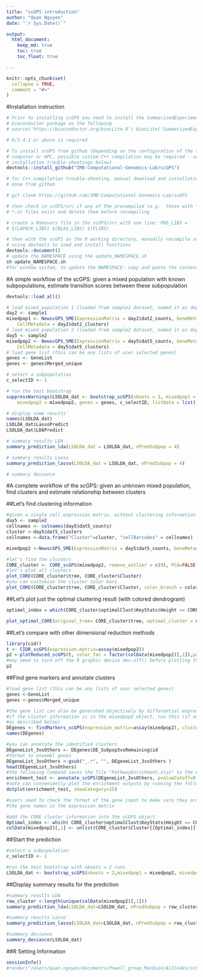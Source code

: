```yaml
---
title: "scGPS introduction"
author: "Quan Nguyen"
date: "`r Sys.Date()`"

output: 
  html_document:
    keep_md: true
    toc: true
    toc_float: true

---
```


```r
knitr::opts_chunk$set(
  collapse = TRUE,
  comment = "#>"
)
```

#Installation instruction

```r
# Prior to installing scGPS you need to install the SummarizedExperiment
# bioconductor package as the following
# source('https://bioconductor.org/biocLite.R') biocLite('SummarizedExperiment')

# R/3.4.1 or above is required

# To install scGPS from github (Depending on the configuration of the local
# computer or HPC, possible custom C++ compilation may be required - see
# installation trouble-shootings below)
devtools::install_github("IMB-Computational-Genomics-Lab/scGPS")

# for C++ compilation trouble-shooting, manual download and installation can be
# done from github

# git clone https://github.com/IMB-Computational-Genomics-Lab/scGPS

# then check in scGPS/src if any of the precompiled (e.g.  those with *.so and
# *.o) files exist and delete them before recompiling

# create a Makevars file in the scGPS/src with one line: PKG_LIBS =
# $(LAPACK_LIBS) $(BLAS_LIBS) $(FLIBS)

# then with the scGPS as the R working directory, manually recompile scGPS in R
# using devtools to load and install functions
devtools::document()
# update the NAMESPACE using the update_NAMESPACE.sh 
sh update_NAMESPACE.sh 
#for window system, to update the NAMESPACE: copy and paste the content of the file NAMESPACE_toAdd_cpp_links to end of the file NAMESPACE 

```

#A simple workflow of the scGPS: given a mixed population with known subpopulations, estimate transition scores between these subpopulation

```r
devtools::load_all()

# load mixed population 1 (loaded from sample1 dataset, named it as day2)
day2 <- sample1
mixedpop1 <- NewscGPS_SME(ExpressionMatrix = day2$dat2_counts, GeneMetadata = day2$dat2geneInfo, 
    CellMetadata = day2$dat2_clusters)
# load mixed population 2 (loaded from sample2 dataset, named it as day5)
day5 <- sample2
mixedpop2 <- NewscGPS_SME(ExpressionMatrix = day5$dat5_counts, GeneMetadata = day5$dat5geneInfo, 
    CellMetadata = day5$dat5_clusters)
# load gene list (this can be any lists of user selected genes)
genes <- GeneList
genes <- genes$Merged_unique

# select a subpopulation
c_selectID <- 1

# run the test bootstrap
suppressWarnings(LSOLDA_dat <- bootstrap_scGPS(nboots = 2, mixedpop1 = mixedpop1, 
    mixedpop2 = mixedpop2, genes = genes, c_selectID, listData = list()))

# display some results
names(LSOLDA_dat)
LSOLDA_dat$LassoPredict
LSOLDA_dat$LDAPredict

# summary results LDA
summary_prediction_lda(LSOLDA_dat = LSOLDA_dat, nPredSubpop = 4)

# summary results Lasso
summary_prediction_lasso(LSOLDA_dat = LSOLDA_dat, nPredSubpop = 4)

# summary deviance

```

#A complete workflow of the scGPS: given an unknown mixed population, find clusters and estimate relationship between clusters

##Let's find clustering information
```r
#given a single cell expression matrix, without clustering information
day5 <- sample2
cellnames <- colnames(day5$dat5_counts)
cluster <-day5$dat5_clusters
cellnames <-data.frame("Cluster"=cluster, "cellBarcodes" = cellnames)

mixedpop2 <-NewscGPS_SME(ExpressionMatrix = day5$dat5_counts, GeneMetadata = day5$dat5geneInfo, CellMetadata = cellnames ) 

#let's find the clusters
CORE_cluster <- CORE_scGPS(mixedpop2, remove_outlier = c(0), PCA=FALSE)
#let's plot all clusters
plot_CORE(CORE_cluster$tree, CORE_cluster$Cluster)
#you can customise the cluster color bars
plot_CORE(CORE_cluster$tree, CORE_cluster$Cluster, color_branch = color_all <-c("#208eb7", "#6ce9d3", "#1c5e39", "#8fca40", "#154975", "#b1c8eb", "#7a79db", "#6f1996", "#e061be", "#f1b3e3", "#894b67", "#f62ef3", "#a1085c", "#0df38f", "#4fa075"))

```

##Let's plot just the optimal clustering result (with colored dendrogram)
  
```r
optimal_index = which(CORE_cluster$optimalClust$KeyStats$Height == CORE_cluster$optimalClust$OptimalRes)

plot_optimal_CORE(original_tree= CORE_cluster$tree, optimal_cluster = unlist(CORE_cluster$Cluster[optimal_index]), shift = -400)
```
  
##Let's compare with other dimensional reduction methods 

```r
library(cidr)
t <- CIDR_scGPS(expression.matrix=assay(mixedpop2))
p2 <-plotReduced_scGPS(t, color_fac = factor(colData(mixedpop2)[,1]),palletes =1:length(unique(colData(mixedpop2)[,1])))
#may need to turn off the R graphic device dev.off() before plotting the following
p2
```
  
##Find gene markers and annotate clusters

```r

#load gene list (this can be any lists of user selected genes)
genes <-GeneList
genes <-genes$Merged_unique

#the gene list can also be generated objectively by differential expression analysis
#if the cluster information is in the mixedpop2 object, run this (if not run the CORE
#as described below) 
DEgenes <- findMarkers_scGPS(expression_matrix=assay(mixedpop2), cluster = colData(mixedpop2)[,1])
names(DEgenes)

#you can annotate the identified clusters 
DEgeneList_3vsOthers <- DEgenes$DE_Subpop3vsRemaining$id
#format to ensembl genes 
DEgeneList_3vsOthers <-gsub("_.*", "", DEgeneList_3vsOthers )
head(DEgeneList_3vsOthers)
#the following command saves the file "PathwayEnrichment.xlsx" to the working dir
enrichment_test <- annotate_scGPS(DEgeneList_3vsOthers, pvalueCutoff=0.05, gene_symbol=TRUE,output_filename = "PathwayEnrichment.xlsx", output_path = NULL )
#note can conveniently plot the enrichment outputs by running the followings
dotplot(enrichment_test, showCategory=15)

#users need to check the format of the gene input to make sure they are consistent to 
#the gene names in the expression matrix 

#add the CORE cluster information into the scGPS object 
Optimal_index <- which( CORE_cluster$optimalClust$KeyStats$Height == CORE_cluster$optimalClust$OptimalRes)
colData(mixedpop2)[,1] <- unlist(CORE_cluster$Cluster[[Optimal_index]])
```

##Start the prediction

```r

#select a subpopulation
c_selectID <- 1

#run the test bootstrap with nboots = 2 runs
LSOLDA_dat <- bootstrap_scGPS(nboots = 2,mixedpop1 = mixedpop2, mixedpop2 = mixedpop2, genes=genes, c_selectID, listData =list())

```

##Display summary results for the prediction

```r
#summary results LDA
row_cluster <-length(unique(colData(mixedpop2)[,1]))
summary_prediction_lda(LSOLDA_dat=LSOLDA_dat, nPredSubpop = row_cluster )

#summary results Lasso
summary_prediction_lasso(LSOLDA_dat=LSOLDA_dat, nPredSubpop = row_cluster)

#summary deviance 
summary_deviance(LSOLDA_dat)

```
##R Setting Information
```r
sessionInfo()
#render("/Users/quan.nguyen/Documents/Powell_group_MacQuan/AllCodes/scGPS/vignettes/vignette.Rmd",html_document(toc = TRUE, toc_depth = 3))
```

